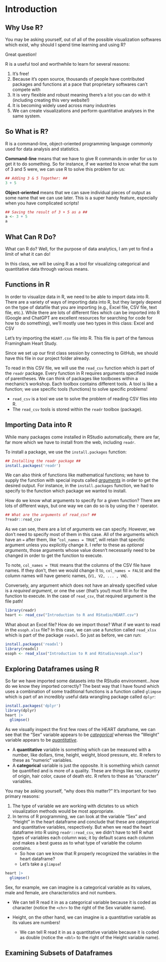 # Introduction

## Why Use R?

You may be asking yourself, out of all of the possible visualization softwares which exist, why should I spend time learning and using R?

Great question!

R is a useful tool and worthwhile to learn for several reasons:

1.  It's free!
2.  Because it's open source, thousands of people have contributed packages and functions at a pace that proprietary softwares can't compete with
3.  It is very flexible and robust meaning there's a lot you can do with it (including creating this very website!)
4.  It is becoming widely used across many industries
5.  We can create visualizations and perform quantitative analyses in the same system.

## So What is R?

R is a command-line, object-oriented programming language commonly used for data analysis and statistics.

**Command-line** means that we have to give R commands in order for us to get it to do something. So for instance, if we wanted to know what the sum of 3 and 5 were, we can use R to solve this problem for us:

```r
## Adding 3 & 5 Together: ##
3 + 5
```

**Object-oriented** means that we can save individual pieces of output as some name that we can use later. This is a super handy feature, especially when you have complicated scripts!

```r
## Saving the result of 3 + 5 as a ##
a <- 3 + 5
a
```

## What Can R Do?

What can R do? Well, for the purpose of data analytics, I am yet to find a limit of what it can do!

In this class, we will be using R as a tool for visualizing categorical and quantitative data through various means.

## Functions in R

In order to visualize data in R, we need to be able to import data into R. There are a variety of ways of importing data into R, but they largely depend on the type of datafile that you are importing (e.g., Excel file, CSV file, text file, etc.). While there are lots of different files which can be imported into R (Google and ChatGPT are excellent resources for searching for code for how to do something), we'll mostly use two types in this class: Excel and CSV

Let's try importing the `HEART.csv` file into R. This file is part of the famous Framingham Heart Study.

Since we set up our first class session by connecting to GitHub, we should have this file in our project folder already.

To read in this CSV file, we will use the `read_csv` function which is part of the `readr` package. Every function in R requires arguments specified inside of parentheses. We can think of packages like toolboxes within a mechanic's workshop. Each toolbox contains different tools. A tool is like a function; we use specific tools (functions) to solve specific problems!

-   `read_csv` is a tool we use to solve the problem of reading CSV files into R.
-   The `read_csv` tools is stored within the `readr` toolbox (package).

## Importing Data into R

While many packages come installed in RStudio automatically, there are far, far more which we have to install from the web, including `readr`.

To install a package, we use the `install.packages` function:

```r
## Installing the readr package ##
install.packages('readr')
```

We can also think of functions like mathematical functions; we have to supply the function with special inputs called [*arguments*]{.underline} in order to get the desired output. For instance, in the `install.packages` function, we had to specify to the function which package we wanted to install.

How do we know what arguments to specify for a given function? There are lots of different ways, but one way we can do so is by using the `?` operator.

```r
## What are the arguments of read_csv? ##
?readr::read_csv
```

As we can see, there are a lot of arguments we can specify. However, we don't need to specify most of them in this case. All of the arguments which have an `=` after them, like "`col_names = TRUE`", will retain that specific argument unless you explicitly change it. I refer to these as *optional arguments*, those arguments whose value doesn't necessarily need to be changed in order to get the function to execute.

To note, `col_names = TRUE` means that the columns of the CSV file have names. If they don't, then we would change it to, `col_names = FALSE` and the column names will have generic names, (`V1, V2, ... , VN`).

Conversely, any argument which does not have an already specified value is a *required argument*, or one the user (that's you!) must fill in for the function to execute. In the case of `read_csv`, that required argument is the file path!

```r
library(readr)
heart <- read_csv("Introduction to R and RStudio/HEART.csv")
```

What about an Excel file? How do we import those? What if we want to read in the `esoph.xlsx` file? In this case, we can use a function called `read_xlsx` which is part of the package `readxl`. So just as before, we can run:

```r
install.packages('readxl')
library(readxl)
esoph <- read_xlsx("Introduction to R and RStudio/esoph.xlsx")
```

## Exploring Dataframes using R

So far we have imported some datasets into the RStudio environment...how do we know they imported correctly? The best way that I have found which uses a combination of some traditional functions is a function called `glimpse` which is part of an incredibly useful data wrangling package called `dplyr`:

```r
install.packages('dplyr')
library(dplyr)
heart |>
  glimpse()
```

As we visually inspect the first few rows of the HEART dataframe, we can see that the "Sex" variable appears to be [*categorical*]{.underline} whereas the "Weight" variable appears to be [*quantitative*]{.underline}.

-   A **quantitative** variable is something which can be measured with a number, like dollars, time, height, weight, blood pressure, etc. R refers to these as "numeric" variables.
-   A **categorical** variable is just the opposite. It is something which cannot be quantified and is more of a quality. These are things like sex, country of origin, hair color, cause of death etc. R refers to these as "character" variables.

You may be asking yourself, "why does this matter?" It's important for two primary reasons:

1.  The type of variable we are working with dictates to us which visualization methods would be most appropriate.
2.  In terms of R programming, we can look at the variable "Sex" and "Height" in the heart dataframe and conclude that these are categorical and quantitative variables, respectively. But when we read the heart dataframe into R using `readr::read_csv`, we didn't have to tell R what types of variables each column was; it by default scans each column and makes a best guess as to what type of variable the column contains.
    -   So how can we know that R properly recognized the variables in the heart dataframe?
    -   Let's take a `glimpse`!

```r
heart |>
  glimpse()
```

Sex, for example, we can imagine is a categorical variable as its values, male and female, are characteristics and not numbers.

-   We can tell R read it in as a categorical variable because it is coded as character (notice the `<chr>` to the right of the Sex variable name).

-   Height, on the other hand, we can imagine is a quantitative variable as its values are numbers!

    -   We can tell R read it in as a quantitative variable because it is coded as double (notice the `<dbl>` to the right of the Height variable name).

## Examining Subsets of Dataframes

